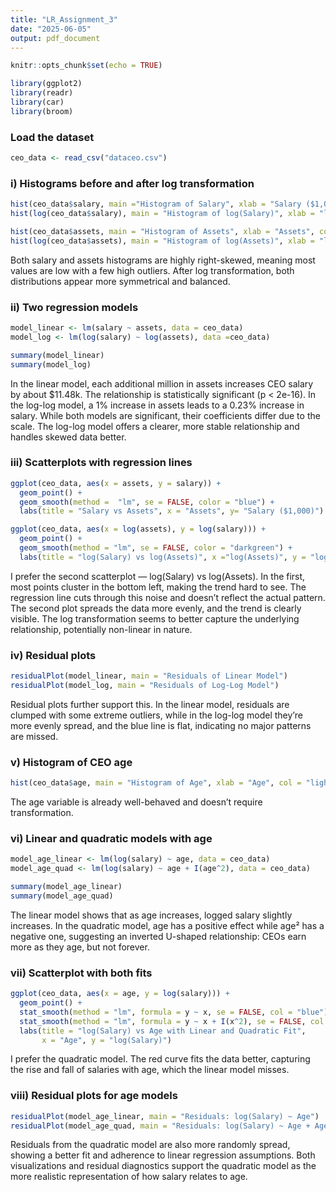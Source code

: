 ---
title: "LR_Assignment_3"
date: "2025-06-05"
output: pdf_document
---

```{r setup, include=FALSE}
knitr::opts_chunk$set(echo = TRUE)
```

```{r}
library(ggplot2)
library(readr)
library(car)
library(broom)
```
### Load the dataset
```{r}
ceo_data <- read_csv("dataceo.csv")
```
### i) Histograms before and after log transformation
```{r}
hist(ceo_data$salary, main ="Histogram of Salary", xlab = "Salary ($1,000)", col = "skyblue")
hist(log(ceo_data$salary), main = "Histogram of log(Salary)", xlab = "log(Salary)", col = "lightgreen")

hist(ceo_data$assets, main = "Histogram of Assets", xlab = "Assets", col = "skyblue")
hist(log(ceo_data$assets), main = "Histogram of log(Assets)", xlab = "log(Assets)", col ="lightgreen")
```
Both salary and assets histograms are highly right-skewed, meaning most values are low with a few high outliers. After log transformation, both distributions appear more symmetrical and balanced.

### ii) Two regression models
```{r}
model_linear <- lm(salary ~ assets, data = ceo_data)
model_log <- lm(log(salary) ~ log(assets), data =ceo_data)

summary(model_linear)
summary(model_log)
```
In the linear model, each additional million in assets increases CEO salary by about $11.48k. The relationship is statistically significant (p < 2e-16). In the log-log model, a 1% increase in assets leads to a 0.23% increase in salary. While both models are significant, their coefficients differ due to the scale. The log-log model offers a clearer, more stable relationship and handles skewed data better.

### iii) Scatterplots with regression lines
```{r}
ggplot(ceo_data, aes(x = assets, y = salary)) +
  geom_point() +
  geom_smooth(method =  "lm", se = FALSE, color = "blue") +
  labs(title = "Salary vs Assets", x = "Assets", y= "Salary ($1,000)")

ggplot(ceo_data, aes(x = log(assets), y = log(salary))) +
  geom_point() +
  geom_smooth(method = "lm", se = FALSE, color = "darkgreen") +
  labs(title = "log(Salary) vs log(Assets)", x ="log(Assets)", y = "log(Salary)")
```
I prefer the second scatterplot — log(Salary) vs log(Assets). In the first, most points cluster in the bottom left, making the trend hard to see. The regression line cuts through this noise and doesn't reflect the actual pattern. The second plot spreads the data more evenly, and the trend is clearly visible. The log transformation seems to better capture the underlying relationship, potentially non-linear in nature.

### iv) Residual plots
```{r}
residualPlot(model_linear, main = "Residuals of Linear Model")
residualPlot(model_log, main = "Residuals of Log-Log Model")
```
Residual plots further support this. In the linear model, residuals are clumped with some extreme outliers, while in the log-log model they’re more evenly spread, and the blue line is flat, indicating no major patterns are missed.

### v) Histogram of CEO age
```{r}
hist(ceo_data$age, main = "Histogram of Age", xlab = "Age", col = "lightcoral")
```
The age variable is already well-behaved and doesn’t require transformation.

### vi) Linear and quadratic models with age
```{r}
model_age_linear <- lm(log(salary) ~ age, data = ceo_data)
model_age_quad <- lm(log(salary) ~ age + I(age^2), data = ceo_data)

summary(model_age_linear)
summary(model_age_quad)
```
The linear model shows that as age increases, logged salary slightly increases. 
In the quadratic model, age has a positive effect while age² has a negative one, suggesting an inverted U-shaped relationship: CEOs earn more as they age, but not forever.

### vii) Scatterplot with both fits
```{r}
ggplot(ceo_data, aes(x = age, y = log(salary))) +
  geom_point() +
  stat_smooth(method = "lm", formula = y ~ x, se = FALSE, col = "blue") +  # linear
  stat_smooth(method = "lm", formula = y ~ x + I(x^2), se = FALSE, col = "red") +  # quadratic
  labs(title = "log(Salary) vs Age with Linear and Quadratic Fit",
       x = "Age", y = "log(Salary)")
```
I prefer the quadratic model. The red curve fits the data better, capturing the rise and fall of salaries with age, which the linear model misses.

### viii) Residual plots for age models
```{r}
residualPlot(model_age_linear, main = "Residuals: log(Salary) ~ Age")
residualPlot(model_age_quad, main = "Residuals: log(Salary) ~ Age + Age^2")

```
Residuals from the quadratic model are also more randomly spread, showing a better fit and adherence to linear regression assumptions.
Both visualizations and residual diagnostics support the quadratic model as the more realistic representation of how salary relates to age.





